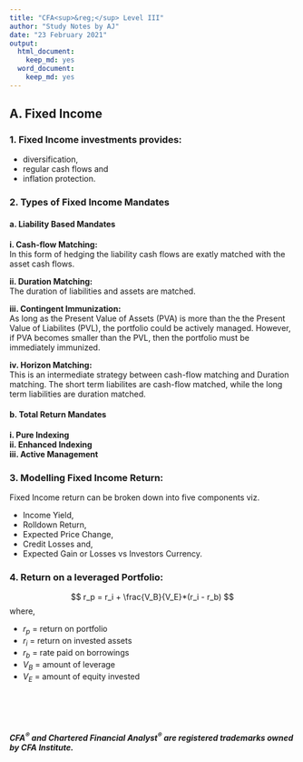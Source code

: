 ```yaml
---
title: "CFA<sup>&reg;</sup> Level III"
author: "Study Notes by AJ"
date: "23 February 2021"
output:
  html_document:
    keep_md: yes
  word_document:
    keep_md: yes
---
```

<style type="text/css">

h1.title {
font-size: 38px;
color: DarkRed;
text-align: center;
}
h4.author { /* Header 4 - and the author and data headers use this too  */
font-size: 18px;
font-family: "Times New Roman", Times, serif;
color: DarkRed;
text-align: center;
}
h4.date { /* Header 4 - and the author and data headers use this too  */
font-size: 18px;
font-family: "Times New Roman", Times, serif;
color: DarkBlue;
text-align: center;
}
</style>



<!-- <h1><center> CFA<sup>&reg;</sup> Level III </center></h1> -->

## A. Fixed Income

### 1. Fixed Income investments provides:
- diversification,
- regular cash flows and 
- inflation protection.

### 2. Types of Fixed Income Mandates

#### a. Liability Based Mandates

  **i. Cash-flow Matching:**<br>
    In this form of hedging the liability cash flows are exatly matched with the asset cash flows.<br>
    
    
  **ii. Duration Matching:**<br> 
    The duration of liabilities and assets are matched.<br>
    
    
  **iii. Contingent Immunization:**<br>
    As long as the Present Value of Assets (PVA) is more than the the Present Value of Liabilites (PVL), the portfolio could         be actively managed. However, if PVA becomes smaller than the PVL, then the portfolio must be immediately immunized.<br>
    
    
  **iv. Horizon Matching:**<br>
    This is an intermediate strategy between cash-flow matching and Duration matching. The short term liabilites are                 cash-flow matched, while the long term liabilities are duration matched.<br>
    

#### b. Total Return Mandates

  **i. Pure Indexing**<br>
  **ii. Enhanced Indexing**<br>
  **iii. Active Management**<br>
    
### 3. Modelling Fixed Income Return:

Fixed Income return can be broken down into five components viz. <br> 

- Income Yield, 
- Rolldown Return, 
- Expected Price Change, 
- Credit Losses and, 
- Expected Gain or Losses vs Investors Currency.

### 4. Return on a leveraged Portfolio:

$$ r_p = r_i + \frac{V_B}{V_E}*(r_i - r_b) $$
where,<br>

- $r_p$ = return on portfolio
- $r_i$ = return on invested assets
- $r_b$ = rate paid on borrowings
- $V_B$ = amount of leverage
- $V_E$ = amount of equity invested



<br><br><br>

##### CFA<sup>&reg;</sup> and Chartered Financial Analyst<sup>&reg;</sup> are registered trademarks owned by CFA Institute.




